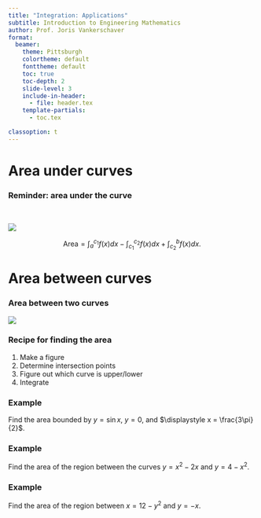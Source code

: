 ```yaml
---
title: "Integration: Applications"
subtitle: Introduction to Engineering Mathematics
author: Prof. Joris Vankerschaver
format:
  beamer:
    theme: Pittsburgh
    colortheme: default
    fonttheme: default
    toc: true
    toc-depth: 2
    slide-level: 3
    include-in-header:
      - file: header.tex
    template-partials:
      - toc.tex

classoption: t
---
```



# Area under curves

### Reminder: area under the curve

&nbsp;

![](./images/09-integration/area-mixed.svg){fig-align="center"}

$$
    \text{Area} = \int_a^{c_1} f(x) dx - \int_{c_1}^{c_2} f(x) dx + \int_{c_2}^b f(x) dx.
$$


# Area between curves

### Area between two curves

![](./images/09-integration/area-two-curves.svg){fig-align="center"}


### Recipe for finding the area

1. Make a figure
2. Determine intersection points
3. Figure out which curve is upper/lower
4. Integrate

### Example

Find the area bounded by $y = \sin x$, $y = 0$, and $\displaystyle x = \frac{3\pi}{2}$.

### Example

Find the area of the region between the curves $y = x^2 - 2x$ and $y = 4 - x^2$.

### Example 

Find the area of the region between $x = 12 - y^2$ and $y = -x$.
